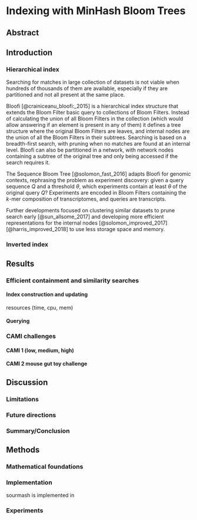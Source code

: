 # Indexing with MinHash Bloom Trees

\chaptermark {MHBT}

## Abstract

## Introduction

### Hierarchical index

Searching for matches in large collection of datasets is not viable when hundreds of thousands of
them are available,
especially if they are partitioned and not all present at the same place.

Bloofi [@crainiceanu_bloofi:_2015] is a hierarchical index structure that
extends the Bloom Filter basic query to collections of Bloom Filters.
Instead of calculating the union of all Bloom Filters in the collection
(which would allow answering if an element is present in any of them)
it defines a tree structure where the original Bloom Filters are leaves,
and internal nodes are the union of all the Bloom Filters in their subtrees.
Searching is based on a breadth-first search,
with pruning when no matches are found at an internal level.
Bloofi can also be partitioned in a network,
with network nodes containing a subtree of the original tree and only being
accessed if the search requires it.

The Sequence Bloom Tree [@solomon_fast_2016] adapts Bloofi for genomic contexts,
rephrasing the problem as experiment discovery:
given a query sequence $Q$ and a threshold $\theta$,
which experiments contain at least $\theta$ of the original query $Q$?
Experiments are encoded in Bloom Filters containing the $k$-mer composition of transcriptomes,
and queries are transcripts.

Further developments focused on clustering similar datasets to prune search
early [@sun_allsome_2017] and developing more efficient representations for the
internal nodes [@solomon_improved_2017] [@harris_improved_2018] to use less
storage space and memory.

### Inverted index

<!--
- a map of hash -> list of dataset IDs
- differs from kraken: it collapses the list of dataset IDs to the LCA,

- Mantis is also an inverted index (hash -> color), where 'color' encodes
  a subset of the datasets
-->

## Results

### Efficient containment and similarity searches

#### Index construction and updating

resources (time, cpu, mem)
<!--

- sourmash indices benefit from more data. Inverted index

-->

#### Querying

<!--
COST (cost of single thread)
-->

### CAMI challenges

<!--

Intro: what is CAMI, what it provides:
- challenges provide gold standards (what is expected to be in the sample)
- standardized tools for profiling performance comparisons (OPAL)

-->

#### CAMI 1 (low, medium, high)

<!--
- Already published, but results are for older/outdated tools
- still a good benchmark (because gold standards are available)
- low and medium datasets have viruses, which are not in sourmash indices
-->

#### CAMI 2 mouse gut toy challenge

<!--
- new CAMI challenges, with short and long reads (pacbio)
- toy challenge is calibration: gold standard available
- CAMI provides results for other tools

CAMI 2 refseq database also doesn't have viruses...

- sourmash gather:
-->

## Discussion

### Limitations

<!--
Viruses (scaled minhash too small).
  mash screen solves this by going for sensitivity (at the cost of precision),
  possible solution: scaled+num hashes, but would only allow mash screen-like method


-->

### Future directions

<!--
- Better localization in SBT
- batch_insert for SBT, insert_one for Inverse Index
- Other indices
  * Fundamentally a scaled minhash is a subset of the k-mer composition of a
  dataset, so any index from https://www.biorxiv.org/content/10.1101/866756v1
  ("Data structures based on k-mers for querying large collections of sequencing datasets")
  can be used to scale.
  * since gather is defined over a collection of signatures,
- gather assigns hashes to best matches ("winner-takes-all"). Other approaches
  will be needed to disambiguate matches further
- sourmash is single threaded, but parallel queries are possible
-->

### Summary/Conclusion

## Methods

### Mathematical foundations

### Implementation

sourmash is implemented in

### Experiments
